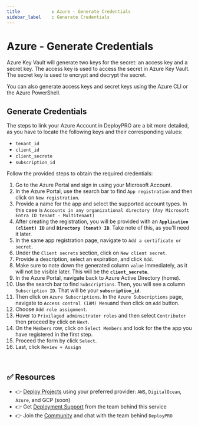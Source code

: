 ```yaml
---
title            : Azure - Generate Credentials
sidebar_label    : Generate Credentials
---
```


# Azure - Generate Credentials

Azure Key Vault will generate two keys for the secret: an access key and a secret key. The access key is used to access the secret in Azure Key Vault. The secret key is used to encrypt and decrypt the secret.

You can also generate access keys and secret keys using the Azure CLI or the Azure PowerShell.

## Generate Credentials

The steps to link your Azure Account in DeployPRO are a bit more detailed, as you have to locate the following keys and their corresponding values:
- `tenant_id`
- `client_id`
- `client_secrete`
- `subscription_id`

Follow the provided steps to obtain the required credentials:
1. Go to the Azure Portal and sign in using your Microsoft Account.
2. In the Azure Portal, use the search bar to find `App registration` and then click on `New registration`.
3. Provide a name for the app and select the supported account types. In this case is `Accounts in any organizational directory (Any Microsoft Entra ID tenant - Multitenant)`
4. After creating the registration, you will be provided with an **`Application (client) ID`** and **`Directory (tenat) ID`**. Take note of this, as you'll need it later.
5. In the same app registration page, navigate to `Add a certificate or secret`.
6. Under the `Client secrets` section, click on `New client secret`.
7. Provide a description, select an expiration, and click `Add`.
8. Make sure to note down the generated column `value` immediately, as it will not be visible later. This will be the **`client_secrete`**.
9. In the Azure Portal, navigate back to Azure Active Directory (home).
10. Use the search bar to find `Subscriptions`. Then, you will see a column `Subscription ID`. That will be your **`subscription_id`**.
11. Then click on `Azure Subscriptions`. In the `Azure Subscriptions` page, navigate to `Access control (IAM) Menu`and then click on `Add` button.
12. Choose `Add role assignment`.
13. Hover to `Privilaged adminsitrator roles` and then select `Contributor` then proceed by click on `Next`.
14. On the `Members` row, click on `Select Members` and look for the the app you have registered in the first step.
15. Proceed the form by click `Select`.
16. Last, click `Review + Assign`

<br />

## ✅ Resources

- 👉 [Deploy Projects](https://deploypro.dev/) using your preferred provider: `AWS`, `DigitalOcean`, `Azure`, and GCP (soon)
- 👉 Get [Deployment Support](https://deploypro.dev/support/) from the team behind this service
- 👉 Join the [Community](https://discord.gg/qQhjQZhnur) and chat with the team behind `DeployPRO`
